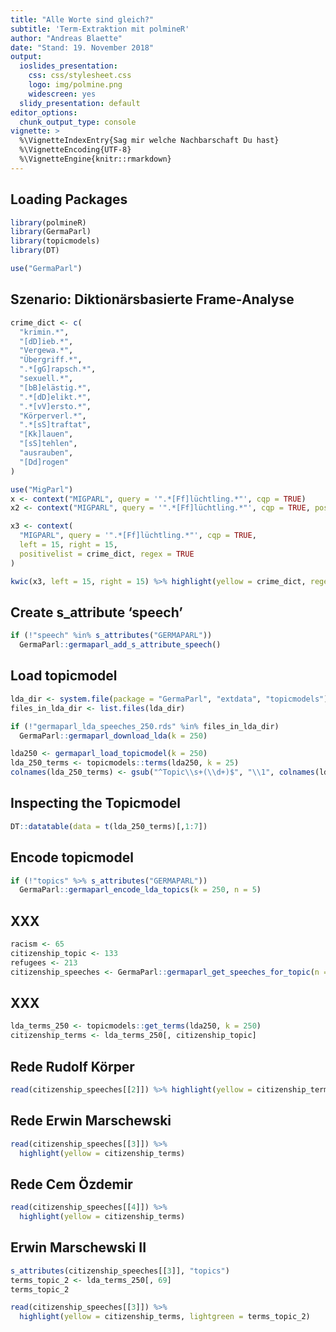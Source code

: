 ```yaml
---
title: "Alle Worte sind gleich?"
subtitle: 'Term-Extraktion mit polmineR'
author: "Andreas Blaette"
date: "Stand: 19. November 2018"
output:
  ioslides_presentation:
    css: css/stylesheet.css
    logo: img/polmine.png
    widescreen: yes
  slidy_presentation: default
editor_options:
  chunk_output_type: console
vignette: >
  %\VignetteIndexEntry{Sag mir welche Nachbarschaft Du hast}
  %\VignetteEncoding{UTF-8}
  %\VignetteEngine{knitr::rmarkdown}
---
```


## Loading Packages {.smaller}

```r
library(polmineR)
library(GermaParl)
library(topicmodels)
library(DT)
```

```r
use("GermaParl")
```


## Szenario: Diktionärsbasierte Frame-Analyse

```r
crime_dict <- c(
  "krimin.*",
  "[dD]ieb.*",
  "Vergewa.*",
  "Übergriff.*",
  ".*[gG]rapsch.*",
  "sexuell.*",
  "[bB]elästig.*",
  ".*[dD]elikt.*",
  ".*[vV]ersto.*",
  "Körperverl.*",
  ".*[sS]traftat",
  "[Kk]lauen",
  "[sS]tehlen",
  "ausrauben",
  "[Dd]rogen"
)
```

```r
use("MigParl")
x <- context("MIGPARL", query = '".*[Ff]lüchtling.*"', cqp = TRUE)
x2 <- context("MIGPARL", query = '".*[Ff]lüchtling.*"', cqp = TRUE, positivelist = crime_dict, regex = TRUE)

x3 <- context(
  "MIGPARL", query = '".*[Ff]lüchtling.*"', cqp = TRUE,
  left = 15, right = 15,
  positivelist = crime_dict, regex = TRUE
)

kwic(x3, left = 15, right = 15) %>% highlight(yellow = crime_dict, regex = TRUE)
```

## Create s_attribute 'speech' {.smaller}

```r
if (!"speech" %in% s_attributes("GERMAPARL"))
  GermaParl::germaparl_add_s_attribute_speech()
```


## Load topicmodel {.smaller}

```r
lda_dir <- system.file(package = "GermaParl", "extdata", "topicmodels")
files_in_lda_dir <- list.files(lda_dir)

if (!"germaparl_lda_speeches_250.rds" %in% files_in_lda_dir)
  GermaParl::germaparl_download_lda(k = 250)

lda250 <- germaparl_load_topicmodel(k = 250)
lda_250_terms <- topicmodels::terms(lda250, k = 25)
colnames(lda_250_terms) <- gsub("^Topic\\s+(\\d+)$", "\\1", colnames(lda_250_terms))
```


## Inspecting the Topicmodel {.smaller}

```r
DT::datatable(data = t(lda_250_terms)[,1:7])
```


## Encode topicmodel {.smaller}

```r
if (!"topics" %>% s_attributes("GERMAPARL"))
  GermaParl::germaparl_encode_lda_topics(k = 250, n = 5)
```


## XXX {.smaller}

```r
racism <- 65
citizenship_topic <- 133
refugees <- 213
citizenship_speeches <- GermaParl::germaparl_get_speeches_for_topic(n = citizenship_topic)
```

## XXX

```r
lda_terms_250 <- topicmodels::get_terms(lda250, k = 250)
citizenship_terms <- lda_terms_250[, citizenship_topic]
```


## Rede Rudolf Körper 

```r
read(citizenship_speeches[[2]]) %>% highlight(yellow = citizenship_terms)
```


## Rede Erwin Marschewski

```r
read(citizenship_speeches[[3]]) %>%
  highlight(yellow = citizenship_terms)
```


## Rede Cem Özdemir

```r
read(citizenship_speeches[[4]]) %>%
  highlight(yellow = citizenship_terms)
```


## Erwin Marschewski II

```r
s_attributes(citizenship_speeches[[3]], "topics")
terms_topic_2 <- lda_terms_250[, 69]
terms_topic_2
```

```r
read(citizenship_speeches[[3]]) %>%
  highlight(yellow = citizenship_terms, lightgreen = terms_topic_2)
```
